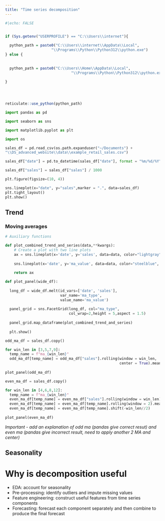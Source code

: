 ```yaml
---
title: "Time series decomposition"
---
```



```r
#|echo: FALSE


if (Sys.getenv("USERPROFILE") == "C:\\Users\\internet"){
  
  python_path = paste0("C:\\Users\\internet\\AppData\\Local",
                     "\\Programs\\Python\\Python312\\python.exe")
} else {
  
  
  python_path = paste0("C:\\Users\\Home\\AppData\\Local",
                              "\\Programs\\Python\\Python312\\python.exe")
  
}




reticulate::use_python(python_path)

```

```python

import pandas as pd

import seaborn as sns

import matplotlib.pyplot as plt

import os 

```

```python

sales_df = pd.read_csv(os.path.expanduser("~/Documents") + 
"\\DS_advanced_website\\data\\example_retail_sales.csv")

sales_df["date"] = pd.to_datetime(sales_df["date"], format = "%m/%d/%Y")

sales_df["sales"] = sales_df["sales"] / 1000

```


```python

plt.figure(figsize=(10, 4))

sns.lineplot(x="date", y="sales",marker = ".", data=sales_df)
plt.tight_layout()
plt.show()

```

## Trend

### Moving averages

```python

# Auxiliary functions

def plot_combined_trend_and_series(data,**kwargs):
    # Create a plot with two line plots
    ax = sns.lineplot(x='date', y='sales', data=data, color="lightgray")
    
    sns.lineplot(x='date', y='ma_value', data=data, color="steelblue", ax=ax)
    
    return ax

def plot_panel(wide_df):
  
  long_df = wide_df.melt(id_vars=['date', 'sales'],
                         var_name='ma_type',
                         value_name='ma_value')
                         
  panel_grid = sns.FacetGrid(long_df, col="ma_type",
                             col_wrap=2,height = 5,aspect = 1.5)
                             
  panel_grid.map_dataframe(plot_combined_trend_and_series)
  
  plt.show()

```

```python

odd_ma_df = sales_df.copy()

for win_len in [3,5,7,9]:
  temp_name = f"ma_{win_len}"
  odd_ma_df[temp_name] = odd_ma_df["sales"].rolling(window = win_len,
                                                    center = True).mean()
                                                    
plot_panel(odd_ma_df)

```

```python

even_ma_df = sales_df.copy()

for win_len in [4,6,8,12]:
  temp_name = f"ma_{win_len}"
  even_ma_df[temp_name] = even_ma_df["sales"].rolling(window = win_len).mean()
  even_ma_df[temp_name] = even_ma_df[temp_name].rolling(window = 2).mean()
  even_ma_df[temp_name] = even_ma_df[temp_name].shift(-win_len//2)
  
plot_panel(even_ma_df)

```

*Important - add an explanation of odd ma (pandas give correct resut) and even ma (pandas give incorrect result, need to apply another 2 MA and center)*

## Seasonality

# Why is decomposition useful

-   EDA: account for seasonality
-   Pre-processing: identify outliers and impute missing values
-   Feature engineering: construct useful features from time series components
-   Forecasting: forecast each component separately and then combine to produce the final forecast
